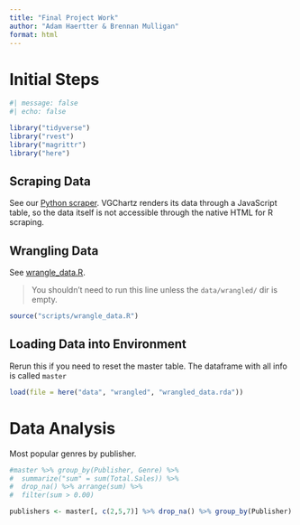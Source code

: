```yaml
---
title: "Final Project Work"
author: "Adam Haertter & Brennan Mulligan"
format: html
---
```


# Initial Steps

```r
#| message: false
#| echo: false

library("tidyverse")
library("rvest")
library("magrittr")
library("here")
```

## Scraping Data

See our [Python scraper](scripts/scrape_vgchartz.py). VGChartz renders its data through a JavaScript table, so the data itself is not accessible through the native HTML for R scraping.

## Wrangling Data

See [wrangle_data.R](scripts/wrangle_data.R).

> You shouldn't need to run this line unless the `data/wrangled/` dir is empty.

```r
source("scripts/wrangle_data.R")
```

## Loading Data into Environment

Rerun this if you need to reset the master table. The dataframe with all info is called `master`

```r
load(file = here("data", "wrangled", "wrangled_data.rda"))
```

# Data Analysis

Most popular genres by publisher.

```r
#master %>% group_by(Publisher, Genre) %>% 
#  summarize("sum" = sum(Total.Sales)) %>% 
#  drop_na() %>% arrange(sum) %>%
#  filter(sum > 0.00) 

publishers <- master[, c(2,5,7)] %>% drop_na() %>% group_by(Publisher) %>% summarize("Sum.Sales" = sum(Total.Sales)) %>% arrange(Publisher)
```
